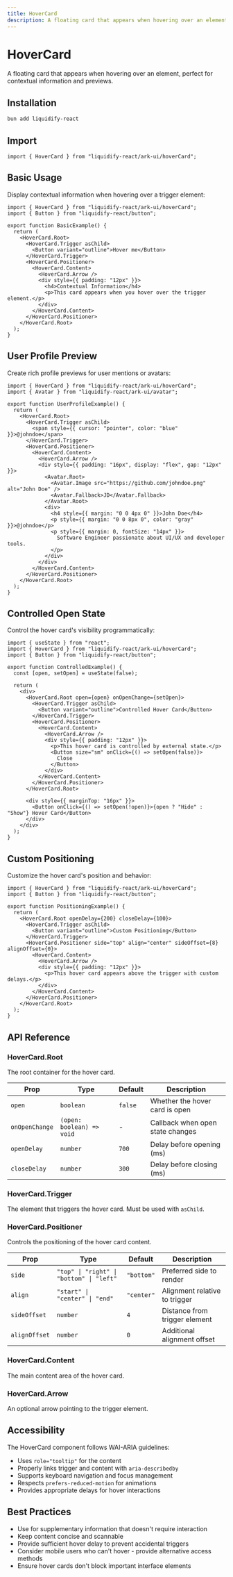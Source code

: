 ```yaml
---
title: HoverCard
description: A floating card that appears when hovering over an element, perfect for contextual information and previews.
---
```



# HoverCard

A floating card that appears when hovering over an element, perfect for contextual information and previews.

## Installation

```bash
bun add liquidify-react
```

## Import

```tsx
import { HoverCard } from "liquidify-react/ark-ui/hoverCard";
```

## Basic Usage

Display contextual information when hovering over a trigger element:

<HoverCardDemo client:only="react" />

```tsx
import { HoverCard } from "liquidify-react/ark-ui/hoverCard";
import { Button } from "liquidify-react/button";

export function BasicExample() {
  return (
    <HoverCard.Root>
      <HoverCard.Trigger asChild>
        <Button variant="outline">Hover me</Button>
      </HoverCard.Trigger>
      <HoverCard.Positioner>
        <HoverCard.Content>
          <HoverCard.Arrow />
          <div style={{ padding: "12px" }}>
            <h4>Contextual Information</h4>
            <p>This card appears when you hover over the trigger element.</p>
          </div>
        </HoverCard.Content>
      </HoverCard.Positioner>
    </HoverCard.Root>
  );
}
```

## User Profile Preview

Create rich profile previews for user mentions or avatars:

```tsx
import { HoverCard } from "liquidify-react/ark-ui/hoverCard";
import { Avatar } from "liquidify-react/ark-ui/avatar";

export function UserProfileExample() {
  return (
    <HoverCard.Root>
      <HoverCard.Trigger asChild>
        <span style={{ cursor: "pointer", color: "blue" }}>@johndoe</span>
      </HoverCard.Trigger>
      <HoverCard.Positioner>
        <HoverCard.Content>
          <HoverCard.Arrow />
          <div style={{ padding: "16px", display: "flex", gap: "12px" }}>
            <Avatar.Root>
              <Avatar.Image src="https://github.com/johndoe.png" alt="John Doe" />
              <Avatar.Fallback>JD</Avatar.Fallback>
            </Avatar.Root>
            <div>
              <h4 style={{ margin: "0 0 4px 0" }}>John Doe</h4>
              <p style={{ margin: "0 0 8px 0", color: "gray" }}>@johndoe</p>
              <p style={{ margin: 0, fontSize: "14px" }}>
                Software Engineer passionate about UI/UX and developer tools.
              </p>
            </div>
          </div>
        </HoverCard.Content>
      </HoverCard.Positioner>
    </HoverCard.Root>
  );
}
```

## Controlled Open State

Control the hover card's visibility programmatically:

```tsx
import { useState } from "react";
import { HoverCard } from "liquidify-react/ark-ui/hoverCard";
import { Button } from "liquidify-react/button";

export function ControlledExample() {
  const [open, setOpen] = useState(false);

  return (
    <div>
      <HoverCard.Root open={open} onOpenChange={setOpen}>
        <HoverCard.Trigger asChild>
          <Button variant="outline">Controlled Hover Card</Button>
        </HoverCard.Trigger>
        <HoverCard.Positioner>
          <HoverCard.Content>
            <HoverCard.Arrow />
            <div style={{ padding: "12px" }}>
              <p>This hover card is controlled by external state.</p>
              <Button size="sm" onClick={() => setOpen(false)}>
                Close
              </Button>
            </div>
          </HoverCard.Content>
        </HoverCard.Positioner>
      </HoverCard.Root>

      <div style={{ marginTop: "16px" }}>
        <Button onClick={() => setOpen(!open)}>{open ? "Hide" : "Show"} Hover Card</Button>
      </div>
    </div>
  );
}
```

## Custom Positioning

Customize the hover card's position and behavior:

```tsx
import { HoverCard } from "liquidify-react/ark-ui/hoverCard";
import { Button } from "liquidify-react/button";

export function PositioningExample() {
  return (
    <HoverCard.Root openDelay={200} closeDelay={100}>
      <HoverCard.Trigger asChild>
        <Button variant="outline">Custom Positioning</Button>
      </HoverCard.Trigger>
      <HoverCard.Positioner side="top" align="center" sideOffset={8} alignOffset={0}>
        <HoverCard.Content>
          <HoverCard.Arrow />
          <div style={{ padding: "12px" }}>
            <p>This hover card appears above the trigger with custom delays.</p>
          </div>
        </HoverCard.Content>
      </HoverCard.Positioner>
    </HoverCard.Root>
  );
}
```

## API Reference

### HoverCard.Root

The root container for the hover card.

| Prop           | Type                      | Default | Description                      |
| -------------- | ------------------------- | ------- | -------------------------------- |
| `open`         | `boolean`                 | `false` | Whether the hover card is open   |
| `onOpenChange` | `(open: boolean) => void` | -       | Callback when open state changes |
| `openDelay`    | `number`                  | `700`   | Delay before opening (ms)        |
| `closeDelay`   | `number`                  | `300`   | Delay before closing (ms)        |

### HoverCard.Trigger

The element that triggers the hover card. Must be used with `asChild`.

### HoverCard.Positioner

Controls the positioning of the hover card content.

| Prop          | Type                                     | Default    | Description                   |
| ------------- | ---------------------------------------- | ---------- | ----------------------------- |
| `side`        | `"top" \| "right" \| "bottom" \| "left"` | `"bottom"` | Preferred side to render      |
| `align`       | `"start" \| "center" \| "end"`           | `"center"` | Alignment relative to trigger |
| `sideOffset`  | `number`                                 | `4`        | Distance from trigger element |
| `alignOffset` | `number`                                 | `0`        | Additional alignment offset   |

### HoverCard.Content

The main content area of the hover card.

### HoverCard.Arrow

An optional arrow pointing to the trigger element.

## Accessibility

The HoverCard component follows WAI-ARIA guidelines:

- Uses `role="tooltip"` for the content
- Properly links trigger and content with `aria-describedby`
- Supports keyboard navigation and focus management
- Respects `prefers-reduced-motion` for animations
- Provides appropriate delays for hover interactions

## Best Practices

- Use for supplementary information that doesn't require interaction
- Keep content concise and scannable
- Provide sufficient hover delay to prevent accidental triggers
- Consider mobile users who can't hover - provide alternative access methods
- Ensure hover cards don't block important interface elements
